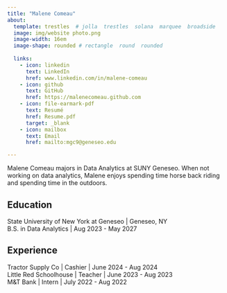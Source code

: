 ```yaml
---
title: "Malene Comeau" 
about:
  template: trestles  # jolla  trestles  solana  marquee  broadside
  image: img/website photo.png 
  image-width: 16em
  image-shape: rounded # rectangle  round  rounded
  
  links:
    - icon: linkedin
      text: LinkedIn
      href: www.linkedin.com/in/malene-comeau
    - icon: github
      text: GitHub
      href: https://malenecomeau.github.com
    - icon: file-earmark-pdf
      text: Resumé
      href: Resume.pdf
      target: _blank
    - icon: mailbox
      text: Email
      href: mailto:mgc9@geneseo.edu

---
```



Malene Comeau majors in Data Analytics at SUNY Geneseo. When not working on data analytics, Malene enjoys spending time horse back riding and spending time in the outdoors. 

## Education

State University of New York at Geneseo | Geneseo, NY <br>
B.S. in Data Analytics | Aug 2023 - May 2027 <br>

## Experience
 
Tractor Supply Co | Cashier | June 2024 - Aug 2024 <br>
Little Red Schoolhouse | Teacher | June 2023 - Aug 2023 <br>
M&T Bank | Intern | July 2022 - Aug 2022 <br>





